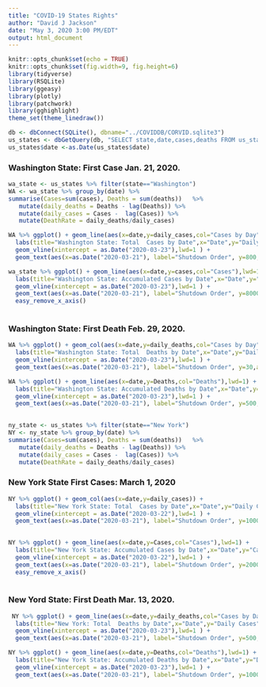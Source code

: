 ```yaml
---
title: "COVID-19 States Rights"
author: "David J Jackson"
date: "May 3, 2020 3:00 PM/EDT"
output: html_document
---
```


```r
knitr::opts_chunk$set(echo = TRUE)
knitr::opts_chunk$set(fig.width=9, fig.height=6)
library(tidyverse)
library(RSQLite)
library(ggeasy)
library(plotly)
library(patchwork)
library(gghighlight)
theme_set(theme_linedraw())
```
```r
db <- dbConnect(SQLite(), dbname="../COVIDDB/CORVID.sqlite3")
us_states <- dbGetQuery(db, "SELECT state,date,cases,deaths FROM us_states;")
us_states$date <-as.Date(us_states$date)
```

### Washington State: First Case Jan. 21, 2020.

```r
wa_state <- us_states %>% filter(state=="Washington")
WA <- wa_state %>% group_by(date) %>% 
summarise(Cases=sum(cases), Deaths = sum(deaths))   %>%
   mutate(daily_deaths = Deaths - lag(Deaths)) %>% 
   mutate(daily_cases = Cases -  lag(Cases)) %>%
   mutate(DeathRate = daily_deaths/daily_cases)
```
```r
WA %>% ggplot() + geom_line(aes(x=date,y=daily_cases,col="Cases by Day"),lwd=1) + 
  labs(title="Washington State: Total  Cases by Date",x="Date",y="Daily Cases") + 
  geom_vline(xintercept = as.Date("2020-03-23"),lwd=1 ) +
  geom_text(aes(x=as.Date("2020-03-21"), label="Shutdown Order", y=800,angle=90)) 

```  
```r

wa_state %>% ggplot() + geom_line(aes(x=date,y=cases,col="Cases"),lwd=1) + 
  labs(title="Washington State: Accumulated Cases by Date",x="Date",y="Cases") + 
  geom_vline(xintercept = as.Date("2020-03-23"),lwd=1 ) +
  geom_text(aes(x=as.Date("2020-03-21"), label="Shutdown Order", y=8000,angle=90)) +
  easy_remove_x_axis()
  
```

### Washington State: First Death Feb. 29, 2020.

```r
WA %>% ggplot() + geom_col(aes(x=date,y=daily_deaths,col="Cases by Day"),lwd=1) + 
  labs(title="Washington State: Total  Deaths by Date",x="Date",y="Daily Cases") + 
  geom_vline(xintercept = as.Date("2020-03-23"),lwd=1 ) +
  geom_text(aes(x=as.Date("2020-03-21"), label="Shutdown Order", y=30,angle=90))

```  
```r

WA %>% ggplot() + geom_line(aes(x=date,y=Deaths,col="Deaths"),lwd=1) + 
  labs(title="Washington State: Accumulated Deaths by Date",x="Date",y="Deaths") + 
  geom_vline(xintercept = as.Date("2020-03-23"),lwd=1 ) +
  geom_text(aes(x=as.Date("2020-03-21"), label="Shutdown Order", y=500,angle=90))
  
```
  
```r
ny_state <- us_states %>% filter(state=="New York")
NY <- ny_state %>% group_by(date) %>% 
summarise(Cases=sum(cases), Deaths = sum(deaths))   %>%
   mutate(daily_deaths = Deaths - lag(Deaths)) %>% 
   mutate(daily_cases = Cases -  lag(Cases)) %>%
   mutate(DeathRate = daily_deaths/daily_cases)
```

### New York State First Cases: March 1, 2020

```r
NY %>% ggplot() + geom_col(aes(x=date,y=daily_cases)) + 
  labs(title="New York State: Total  Cases by Date",x="Date",y="Daily Cases") + 
  geom_vline(xintercept = as.Date("2020-03-22"),lwd=1 ) +
  geom_text(aes(x=as.Date("2020-03-21"), label="Shutdown Order", y=10000,angle=90)) 
  

```  
```r

NY %>% ggplot() + geom_line(aes(x=date,y=Cases,col="Cases"),lwd=1) + 
  labs(title="New York State: Accumulated Cases by Date",x="Date",y="Cases") + 
  geom_vline(xintercept = as.Date("2020-03-22"),lwd=1 ) +
  geom_text(aes(x=as.Date("2020-03-21"), label="Shutdown Order", y=200000,angle=90)) +
  easy_remove_x_axis()
  
```

### New Yord State: First Death Mar. 13, 2020.

```r
 NY %>% ggplot() + geom_line(aes(x=date,y=daily_deaths,col="Cases by Day"),lwd=1) + 
  labs(title="New York: Total  Deaths by Date",x="Date",y="Daily Cases") + 
  geom_vline(xintercept = as.Date("2020-03-23"),lwd=1 ) +
  geom_text(aes(x=as.Date("2020-03-21"), label="Shutdown Order", y=500,angle=90))

```  
```r

NY %>% ggplot() + geom_line(aes(x=date,y=Deaths,col="Deaths"),lwd=1) + 
  labs(title="New York State: Accumulated Deaths by Date",x="Date",y="Deaths") + 
  geom_vline(xintercept = as.Date("2020-03-23"),lwd=1 ) +
  geom_text(aes(x=as.Date("2020-03-21"), label="Shutdown Order", y=10000,angle=90))
```  



